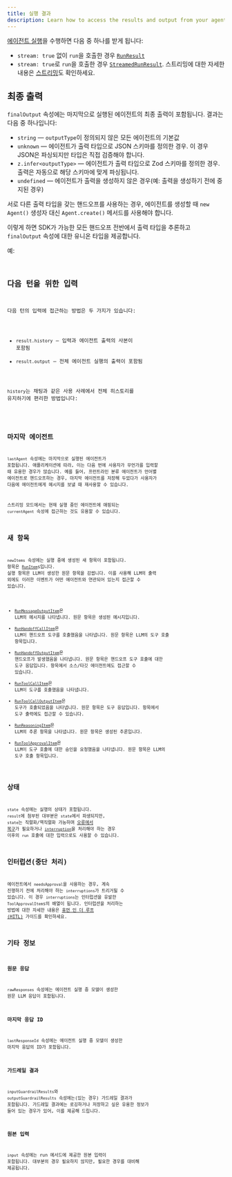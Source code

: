 ```yaml
---
title: 실행 결과
description: Learn how to access the results and output from your agent run
---
```



[에이전트 실행](/openai-agents-js/ko/guides/running-agents)을 수행하면 다음 중 하나를 받게 됩니다:

- `stream: true` 없이 `run`을 호출한 경우 [`RunResult`](/openai-agents-js/openai/agents/classes/runresult)
- `stream: true`로 `run`을 호출한 경우 [`StreamedRunResult`](/openai-agents-js/openai/agents/classes/streamedrunresult). 스트리밍에 대한 자세한 내용은 [스트리밍](/openai-agents-js/ko/guides/streaming)도 확인하세요.

## 최종 출력

`finalOutput` 속성에는 마지막으로 실행된 에이전트의 최종 출력이 포함됩니다. 결과는 다음 중 하나입니다:

- `string` — `outputType`이 정의되지 않은 모든 에이전트의 기본값
- `unknown` — 에이전트가 출력 타입으로 JSON 스키마를 정의한 경우. 이 경우 JSON은 파싱되지만 타입은 직접 검증해야 합니다.
- `z.infer<outputType>` — 에이전트가 출력 타입으로 Zod 스키마를 정의한 경우. 출력은 자동으로 해당 스키마에 맞게 파싱됩니다.
- `undefined` — 에이전트가 출력을 생성하지 않은 경우(예: 출력을 생성하기 전에 중지된 경우)

서로 다른 출력 타입을 갖는 핸드오프를 사용하는 경우, 에이전트를 생성할 때 `new Agent()` 생성자 대신 `Agent.create()` 메서드를 사용해야 합니다.

이렇게 하면 SDK가 가능한 모든 핸드오프 전반에서 출력 타입을 추론하고 `finalOutput` 속성에 대한 유니온 타입을 제공합니다.

예:

<Code
  lang="typescript"
  code={handoffFinalOutputTypes}
  title="핸드오프 최종 출력 타입"
/>

## 다음 턴을 위한 입력

다음 턴의 입력에 접근하는 방법은 두 가지가 있습니다:

- `result.history` — 입력과 에이전트 출력의 사본이 포함됨
- `result.output` — 전체 에이전트 실행의 출력이 포함됨

`history`는 채팅과 같은 사용 사례에서 전체 히스토리를 유지하기에 편리한 방법입니다:

<Code lang="typescript" code={historyLoop} title="히스토리 루프" />

## 마지막 에이전트

`lastAgent` 속성에는 마지막으로 실행된 에이전트가 포함됩니다. 애플리케이션에 따라, 이는 다음 번에 사용자가 무언가를 입력할 때 유용한 경우가 많습니다. 예를 들어, 프런트라인 분류 에이전트가 언어별 에이전트로 핸드오프하는 경우, 마지막 에이전트를 저장해 두었다가 사용자가 다음에 에이전트에게 메시지를 보낼 때 재사용할 수 있습니다.

스트리밍 모드에서는 현재 실행 중인 에이전트에 매핑되는 `currentAgent` 속성에 접근하는 것도 유용할 수 있습니다.

## 새 항목

`newItems` 속성에는 실행 중에 생성된 새 항목이 포함됩니다. 항목은 [`RunItem`](/openai-agents-js/openai/agents/type-aliases/runitem)s입니다. 실행 항목은 LLM이 생성한 원문 항목을 감쌉니다. 이를 사용해 LLM의 출력 외에도 이러한 이벤트가 어떤 에이전트와 연관되어 있는지 접근할 수 있습니다.

- [`RunMessageOutputItem`](/openai-agents-js/openai/agents/classes/runmessageoutputitem)은 LLM의 메시지를 나타냅니다. 원문 항목은 생성된 메시지입니다.
- [`RunHandoffCallItem`](/openai-agents-js/openai/agents/classes/runhandoffcallitem)은 LLM이 핸드오프 도구를 호출했음을 나타냅니다. 원문 항목은 LLM의 도구 호출 항목입니다.
- [`RunHandoffOutputItem`](/openai-agents-js/openai/agents/classes/runhandoffoutputitem)은 핸드오프가 발생했음을 나타냅니다. 원문 항목은 핸드오프 도구 호출에 대한 도구 응답입니다. 항목에서 소스/타깃 에이전트에도 접근할 수 있습니다.
- [`RunToolCallItem`](/openai-agents-js/openai/agents/classes/runtoolcallitem)은 LLM이 도구를 호출했음을 나타냅니다.
- [`RunToolCallOutputItem`](/openai-agents-js/openai/agents/classes/runtoolcalloutputitem)은 도구가 호출되었음을 나타냅니다. 원문 항목은 도구 응답입니다. 항목에서 도구 출력에도 접근할 수 있습니다.
- [`RunReasoningItem`](/openai-agents-js/openai/agents/classes/runreasoningitem)은 LLM의 추론 항목을 나타냅니다. 원문 항목은 생성된 추론입니다.
- [`RunToolApprovalItem`](/openai-agents-js/openai/agents/classes/runtoolapprovalitem)은 LLM이 도구 호출에 대한 승인을 요청했음을 나타냅니다. 원문 항목은 LLM의 도구 호출 항목입니다.

## 상태

`state` 속성에는 실행의 상태가 포함됩니다. `result`에 첨부된 대부분은 `state`에서 파생되지만, `state`는 직렬화/역직렬화 가능하며 [오류에서 복구](/openai-agents-js/ko/guides/running-agents#exceptions)가 필요하거나 [`interruption`](#interruptions)을 처리해야 하는 경우 이후의 `run` 호출에 대한 입력으로도 사용할 수 있습니다.

## 인터럽션(중단 처리)

에이전트에서 `needsApproval`을 사용하는 경우, 계속 진행하기 전에 처리해야 하는 `interruptions`가 트리거될 수 있습니다. 이 경우 `interruptions`는 인터럽션을 유발한 `ToolApprovalItem`s의 배열이 됩니다. 인터럽션을 처리하는 방법에 대한 자세한 내용은 [휴먼 인 더 루프 (HITL)](/openai-agents-js/ko/guides/human-in-the-loop) 가이드를 확인하세요.

## 기타 정보

### 원문 응답

`rawResponses` 속성에는 에이전트 실행 중 모델이 생성한 원문 LLM 응답이 포함됩니다.

### 마지막 응답 ID

`lastResponseId` 속성에는 에이전트 실행 중 모델이 생성한 마지막 응답의 ID가 포함됩니다.

### 가드레일 결과

`inputGuardrailResults`와 `outputGuardrailResults` 속성에는(있는 경우) 가드레일 결과가 포함됩니다. 가드레일 결과에는 로깅하거나 저장하고 싶은 유용한 정보가 들어 있는 경우가 있어, 이를 제공해 드립니다.

### 원본 입력

`input` 속성에는 run 메서드에 제공한 원본 입력이 포함됩니다. 대부분의 경우 필요하지 않지만, 필요한 경우를 대비해 제공됩니다.
